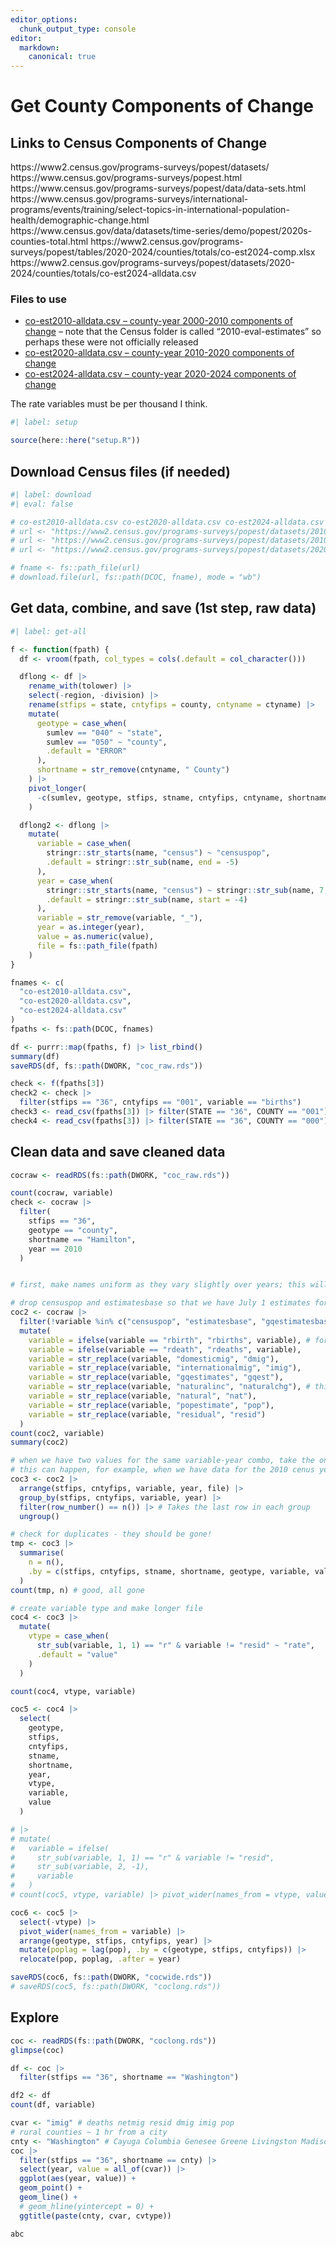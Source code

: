 ```yaml
---
editor_options: 
  chunk_output_type: console
editor:
  markdown:
    canonical: true  
---
```


# Get County Components of Change

## Links to Census Components of Change

https://www2.census.gov/programs-surveys/popest/datasets/
https://www.census.gov/programs-surveys/popest.html
https://www.census.gov/programs-surveys/popest/data/data-sets.html
https://www.census.gov/programs-surveys/international-programs/events/training/select-topics-in-international-population-health/demographic-change.html
https://www.census.gov/data/datasets/time-series/demo/popest/2020s-counties-total.html
https://www2.census.gov/programs-surveys/popest/tables/2020-2024/counties/totals/co-est2024-comp.xlsx
https://www2.census.gov/programs-surveys/popest/datasets/2020-2024/counties/totals/co-est2024-alldata.csv


### Files to use

-   [co-est2010-alldata.csv -- county-year 2000-2010 components of change](https://www2.census.gov/programs-surveys/popest/datasets/2010/2010-eval-estimates/co-est2010-alldata.csv) -- note that the Census folder is called "2010-eval-estimates" so perhaps these were not officially released
-   [co-est2020-alldata.csv -- county-year 2010-2020 components of change](https://www2.census.gov/programs-surveys/popest/datasets/2010-2020/counties/totals/co-est2020-alldata.csv)
-   [co-est2024-alldata.csv -- county-year 2020-2024 components of change](https://www2.census.gov/programs-surveys/popest/datasets/2020-2024/counties/totals/co-est2024-alldata.csv)

The rate variables must be per thousand I think.

```r
#| label: setup

source(here::here("setup.R"))
```


## Download Census files (if needed)

```r
#| label: download
#| eval: false

# co-est2010-alldata.csv co-est2020-alldata.csv co-est2024-alldata.csv
# url <- "https://www2.census.gov/programs-surveys/popest/datasets/2010/2010-eval-estimates/co-est2010-alldata.csv"
# url <- "https://www2.census.gov/programs-surveys/popest/datasets/2010-2020/counties/totals/co-est2020-alldata.csv"
# url <- "https://www2.census.gov/programs-surveys/popest/datasets/2020-2024/counties/totals/co-est2024-alldata.csv"

# fname <- fs::path_file(url)
# download.file(url, fs::path(DCOC, fname), mode = "wb")

```


## Get data, combine, and save (1st step, raw data)

```r
#| label: get-all

f <- function(fpath) {
  df <- vroom(fpath, col_types = cols(.default = col_character()))

  dflong <- df |>
    rename_with(tolower) |>
    select(-region, -division) |>
    rename(stfips = state, cntyfips = county, cntyname = ctyname) |>
    mutate(
      geotype = case_when(
        sumlev == "040" ~ "state",
        sumlev == "050" ~ "county",
        .default = "ERROR"
      ),
      shortname = str_remove(cntyname, " County")
    ) |>
    pivot_longer(
      -c(sumlev, geotype, stfips, stname, cntyfips, cntyname, shortname)
    )

  dflong2 <- dflong |>
    mutate(
      variable = case_when(
        stringr::str_starts(name, "census") ~ "censuspop",
        .default = stringr::str_sub(name, end = -5)
      ),
      year = case_when(
        stringr::str_starts(name, "census") ~ stringr::str_sub(name, 7, 10),
        .default = stringr::str_sub(name, start = -4)
      ),
      variable = str_remove(variable, "_"),
      year = as.integer(year),
      value = as.numeric(value),
      file = fs::path_file(fpath)
    )
}

fnames <- c(
  "co-est2010-alldata.csv",
  "co-est2020-alldata.csv",
  "co-est2024-alldata.csv"
)
fpaths <- fs::path(DCOC, fnames)

df <- purrr::map(fpaths, f) |> list_rbind()
summary(df)
saveRDS(df, fs::path(DWORK, "coc_raw.rds"))

check <- f(fpaths[3])
check2 <- check |>
  filter(stfips == "36", cntyfips == "001", variable == "births")
check3 <- read_csv(fpaths[3]) |> filter(STATE == "36", COUNTY == "001")
check4 <- read_csv(fpaths[3]) |> filter(STATE == "36", COUNTY == "000")

```

## Clean data and save cleaned data

```r

cocraw <- readRDS(fs::path(DWORK, "coc_raw.rds"))

count(cocraw, variable)
check <- cocraw |>
  filter(
    stfips == "36",
    geotype == "county",
    shortname == "Hamilton",
    year == 2010
  )


# first, make names uniform as they vary slightly over years; this will make it easier to keep latest version of any duplicate records for a variable

# drop censuspop and estimatesbase so that we have July 1 estimates for all
coc2 <- cocraw |>
  filter(!variable %in% c("censuspop", "estimatesbase", "gqestimatesbase")) |>
  mutate(
    variable = ifelse(variable == "rbirth", "rbirths", variable), # for consistency between rate and value
    variable = ifelse(variable == "rdeath", "rdeaths", variable),
    variable = str_replace(variable, "domesticmig", "dmig"),
    variable = str_replace(variable, "internationalmig", "imig"),
    variable = str_replace(variable, "gqestimates", "gqest"),
    variable = str_replace(variable, "naturalinc", "naturalchg"), # this is important for removing duplicates!
    variable = str_replace(variable, "natural", "nat"),
    variable = str_replace(variable, "popestimate", "pop"),
    variable = str_replace(variable, "residual", "resid")
  )
count(coc2, variable)
summary(coc2)

# when we have two values for the same variable-year combo, take the one from the later file
# this can happen, for example, when we have data for the 2010 cenus year in both the file ending 2010 and the file ending 2020
coc3 <- coc2 |>
  arrange(stfips, cntyfips, variable, year, file) |>
  group_by(stfips, cntyfips, variable, year) |>
  filter(row_number() == n()) |> # Takes the last row in each group
  ungroup()

# check for duplicates - they should be gone!
tmp <- coc3 |>
  summarise(
    n = n(),
    .by = c(stfips, cntyfips, stname, shortname, geotype, variable, value, year)
  )
count(tmp, n) # good, all gone

# create variable type and make longer file
coc4 <- coc3 |>
  mutate(
    vtype = case_when(
      str_sub(variable, 1, 1) == "r" & variable != "resid" ~ "rate",
      .default = "value"
    )
  )

count(coc4, vtype, variable)

coc5 <- coc4 |>
  select(
    geotype,
    stfips,
    cntyfips,
    stname,
    shortname,
    year,
    vtype,
    variable,
    value
  )

# |>
# mutate(
#   variable = ifelse(
#     str_sub(variable, 1, 1) == "r" & variable != "resid",
#     str_sub(variable, 2, -1),
#     variable
#   )
# count(coc5, vtype, variable) |> pivot_wider(names_from = vtype, values_from = n)

coc6 <- coc5 |>
  select(-vtype) |>
  pivot_wider(names_from = variable) |>
  arrange(geotype, stfips, cntyfips, year) |>
  mutate(poplag = lag(pop), .by = c(geotype, stfips, cntyfips)) |>
  relocate(pop, poplag, .after = year)

saveRDS(coc6, fs::path(DWORK, "cocwide.rds"))
# saveRDS(coc5, fs::path(DWORK, "coclong.rds"))

```

## Explore

```r

coc <- readRDS(fs::path(DWORK, "coclong.rds"))
glimpse(coc)

df <- coc |>
  filter(stfips == "36", shortname == "Washington")

df2 <- df
count(df, variable)

cvar <- "imig" # deaths netmig resid dmig imig pop
# rural counties ~ 1 hr from a city
cnty <- "Washington" # Cayuga Columbia Genesee Greene Livingston Madison Montgomery Ontario Oswego Rensselaer Saratoga Schoharie Warren Washington Wyoming
coc |>
  filter(stfips == "36", shortname == cnty) |>
  select(year, value = all_of(cvar)) |>
  ggplot(aes(year, value)) +
  geom_point() +
  geom_line() +
  # geom_hline(yintercept = 0) +
  ggtitle(paste(cnty, cvar, cvtype))

abc

```
